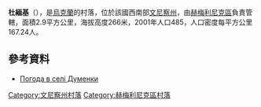 {{coord|49|31|19|N|27|48|7|E|scale:30000|display=title}}

'''杜緬基'''（{{lang-uk|Думенки}}），是[[烏克蘭|烏克蘭]]的村落，位於該國西南部[[文尼察州|文尼察州]]，由[[赫梅利尼克區|赫梅利尼克區]]負責管轄，面積2.9平方公里，海拔高度266米，2001年人口485，人口密度每平方公里167.24人。

==參考資料==
* [http://weather.in.ua/ua/vinnickaja/7491 Погода в селі Думенки] {{Wayback|url=http://weather.in.ua/ua/vinnickaja/7491 |date=20201031123420 }}

[[Category:文尼察州村落|Category:文尼察州村落]]
[[Category:赫梅利尼克區村落|Category:赫梅利尼克區村落]]


{{Vinnytsia-geo-stub}}